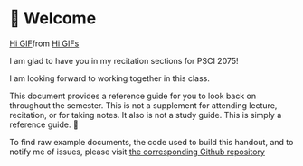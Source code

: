 # 👋 Welcome {.unnumbered #sec-welcome}

<div class="tenor-gif-embed" data-postid="26524335" data-share-method="host" data-aspect-ratio="0.7875" data-width="100%"><a href="https://tenor.com/view/hi-gif-26524335">Hi GIF</a>from <a href="https://tenor.com/search/hi-gifs">Hi GIFs</a></div> <script type="text/javascript" async src="https://tenor.com/embed.js"></script>

I am glad to have you in my recitation sections for PSCI 2075!

I am looking forward to working together in this class. 

This document provides a reference guide for you to look back on throughout the semester. This is not a supplement for attending lecture, recitation, or for taking notes. It also is not a study guide. This is simply a reference guide. 📑

To find raw example documents, the code used to build this handout, and to notify me of issues, please visit [the corresponding Github repository](https://github.com/DamonCharlesRoberts/psci2075sp23.classes.damoncroberts.com)
